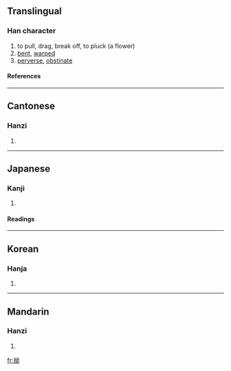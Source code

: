 ==Translingual==
===Han character===
{{Han char|rn=64|rad=手|as=05|sn=8|four=5402<sub>7</sub>|canj=手女戈尸 (QVIS)}}
# to pull, drag, break off, to pluck (a flower)
# [[bent]], [[warped]]
# [[perverse]], [[obstinate]]
====References====
{{Han ref|kx=0426.040|dkj=11962|dj=0774.060|hdz=31862.060|uh=62D7|ud=25303|bh=A9ED|bd=43501}}
----
==Cantonese==
===Hanzi===
{{yue-hanzi|jyut=|y=aau2, aau3}}
# {{defn|Cantonese}}
----
==Japanese==
===Kanji===
{{ja-kanji|grade=|rs=手05}}
# {{defn|Japanese}} 
====Readings====
{{ja-readings|on=[[おう]] (ō), [[よう]] (yō), [[いく]] (iku)|kun=[[ねじける]] (nejikeru), [[すねる]] (suneru)}}
----
==Korean==
===Hanja===
{{ko-hanja|hangeul=요|eumhun=|rv=yo|mr=yo|y=yo}}
# {{defn|Korean}}
----
==Mandarin==
===Hanzi===
{{cmn-hanzi|pin=[[ǎo]] (ao3), [[ào]] (ao4), [[niù]] (niu4)|wg=ao<sup>3</sup>, ao<sup>4</sup>, niu<sup>4</sup>}}
# {{defn|Mandarin}}

[[fr:拗]]